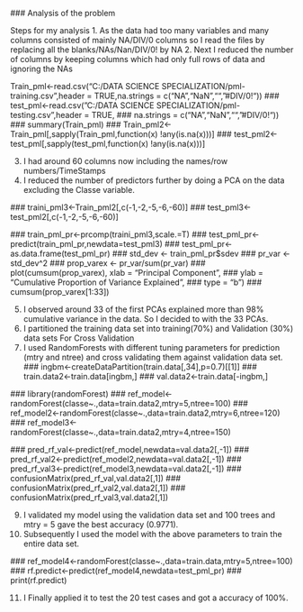  ### Analysis of the problem

Steps for my analysis
1. As the data had too many variables and many columns consisted of mainly NA/DIV/0 columns so I read the files by replacing all the blanks/NAs/Nan/DIV/0! by NA
2. Next I reduced the number of columns by keeping columns which had only full rows of data and ignoring the NAs

 Train_pml<-read.csv("C:/DATA SCIENCE SPECIALIZATION/pml-training.csv",header = TRUE,na.strings = c("NA","NaN","","#DIV/0!"))
 ### test_pml<-read.csv("C:/DATA SCIENCE SPECIALIZATION/pml-testing.csv",header = TRUE,
 ###                   na.strings = c("NA","NaN","","#DIV/0!"))
 ### summary(Train_pml)
 ### Train_pml2<-Train_pml[,sapply(Train_pml,function(x) !any(is.na(x)))]
 ### test_pml2<-test_pml[,sapply(test_pml,function(x) !any(is.na(x)))]


3. I had around 60 columns now including the names/row numbers/TimeStamps
4. I reduced the number of predictors further by doing a PCA on the data excluding the Classe variable.

 ### traini_pml3<-Train_pml2[,c(-1,-2,-5,-6,-60)]
 ### test_pml3<-test_pml2[,c(-1,-2,-5,-6,-60)]

 ### train_pml_pr<-prcomp(traini_pml3,scale.=T)
 ### test_pml_pr<-predict(train_pml_pr,newdata=test_pml3)
 ### test_pml_pr<-as.data.frame(test_pml_pr)
 ### std_dev <- train_pml_pr$sdev
 ### pr_var <- std_dev^2
 ### prop_varex <- pr_var/sum(pr_var)
 ### plot(cumsum(prop_varex), xlab = "Principal Component",
 ###      ylab = "Cumulative Proportion of Variance Explained",
 ###      type = "b")
 ### cumsum(prop_varex[1:33])

5. I observed around 33 of the first PCAs explained more than 98% cumulative variance in the data. So I decided to with the 33 PCAs.
6. I partitioned the training data set into training(70%) and Validation (30%) data sets For Cross Validation
7. I used RandomForests with different tuning parameters for prediction (mtry and ntree) and cross validating them against validation data set. 
 ### ingbm<-createDataPartition(train.data[,34],p=0.7)[[1]]
 ### train.data2<-train.data[ingbm,]
 ### val.data2<-train.data[-ingbm,]

 ### library(randomForest)
 ### ref_model<-randomForest(classe~.,data=train.data2,mtry=5,ntree=100)
 ### ref_model2<-randomForest(classe~.,data=train.data2,mtry=6,ntree=120)
 ### ref_model3<-randomForest(classe~.,data=train.data2,mtry=4,ntree=150)

 ### pred_rf_val<-predict(ref_model,newdata=val.data2[,-1])
 ### pred_rf_val2<-predict(ref_model2,newdata=val.data2[,-1])
 ### pred_rf_val3<-predict(ref_model3,newdata=val.data2[,-1])
 ### confusionMatrix(pred_rf_val,val.data2[,1])
 ### confusionMatrix(pred_rf_val2,val.data2[,1])
 ### confusionMatrix(pred_rf_val3,val.data2[,1])

9. I validated my model using the validation data set and 100 trees and mtry = 5 gave the best accuracy (0.9771).
10. Subsequently I used the model with the above parameters to train the entire data set.

 ### ref_model4<-randomForest(classe~.,data=train.data,mtry=5,ntree=100)
 ### rf.predict<-predict(ref_model4,newdata=test_pml_pr)
 ### print(rf.predict)

11. I Finally applied it to test the 20 test cases and got a accuracy of 100%.
